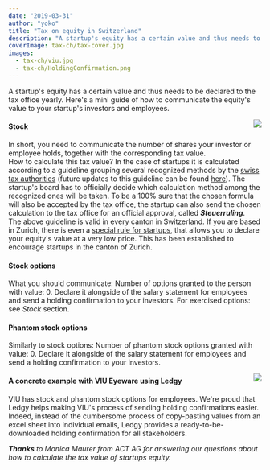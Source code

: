 ```yaml
---
date: "2019-03-31"
author: "yoko"
title: "Tax on equity in Switzerland"
description: "A startup's equity has a certain value and thus needs to be declared to the tax office yearly. Here's a mini guide of how to communicate the equity's value to your startup's investors and employees."
coverImage: tax-ch/tax-cover.jpg
images:
  - tax-ch/viu.jpg
  - tax-ch/HoldingConfirmation.png
---
```


A startup's equity has a certain value and thus needs to be declared to the tax office yearly. Here's a mini guide of how to communicate the equity's value to your startup's investors and employees.

<Img src="HoldingConfirmation.png" align="right" size="300" caption="A holding confirmation as downloadable on Ledgy" />

#### Stock
In short, you need to communicate the number of shares your investor or employee holds, together with the corresponding tax value.<br/>
How to calculate this tax value? In the case of startups it is calculated according to a guideline grouping several recognized methods by the [swiss tax authorities](http://www.steuerkonferenz.ch/downloads/kreisschreiben/KS_28_Final_D_20180326.pdf) (future updates to this guideline can be found [here](http://www.steuerkonferenz.ch/?Dokumente:Kreisschreiben)). The startup's board has to officially decide which
calculation method among the recognized ones will be taken. To be a 100% sure that the chosen formula will also be accepted by the tax office, the startup can also send the chosen calculation to the tax office for an official approval, called ***Steuerruling***. <br/>
The above guideline is valid in every canton in Switzerland. If you are based in Zurich, there is even a [special rule for startups](https://www.steueramt.zh.ch/internet/finanzdirektion/ksta/de/steuerbuch/zuercher-steuerbuch-definition/zstb-39-1.html), that allows you to declare your equity's value at a very low price.
This has been established to encourage startups in the canton of Zurich.

#### Stock options
What you should communicate: Number of options granted to the person with value: 0. Declare it alongside of the salary statement for employees and send a holding confirmation to your investors. For exercised options: see *Stock* section.

#### Phantom stock options
Similarly to stock options: Number of phantom stock options granted with value: 0. Declare it alongside of the salary statement for employees and send a holding confirmation to your investors.

<Img src="viu.jpg" align="right" size="300" />

#### A concrete example with VIU Eyeware using Ledgy
VIU has stock and phantom stock options for employees. We're proud that Ledgy helps making VIU's process of sending holding confirmations easier.
Indeed, instead of the cumbersome process of copy-pasting values from an excel sheet into individual emails, Ledgy provides a ready-to-be-downloaded holding confirmation for all stakeholders.
<br/>



_***Thanks*** to Monica Maurer from ACT AG for answering our questions about how to calculate the tax value of startups equity._
